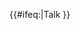 {{tmbox
 | type  = content
 | style = background:#fffaef; border: 1px solid #c0c090;
 | class = wpb-outside<!--don't display inside banner shells-->
 | image = [[File:Ballot box current.svg|40px]] 
 | text  = '''此頁面的政治人物正在進行競選活動、尋求連任，或是涉入政治爭議。'''因此，本頁面可能會遭到[[Wikipedia:破坏|破坏]]、[[Wikipedia:中立的观点|不中立的編輯]]，或是討論頁{{tsl|en|Wikipedia:Trolling|Wikipedia:洗板|洗板}}。
}}{{#ifeq:{{NAMESPACE}}|Talk
}}<noinclude>
{{documentation}}
</noinclude>